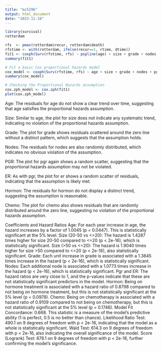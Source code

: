 ```yaml
---
title: "mc5296"
output: html_document
date: "2023-11-28"
---
```


```r
library(survival)
rotterdam
```
```r
rfs  <- pmax(rotterdam$recur, rotterdam$death)
rfstime <- with(rotterdam, ifelse(recur==1, rtime, dtime))
fit1 <- coxph(Surv(rfstime, rfs) ~ pspline(age) + size + grade + nodes + pgr + er + hormon + chemo, data = rotterdam)
summary(fit1)

```

```r
# Fit a basic Cox proportional hazards model
cox_model <- coxph(Surv(rfstime, rfs) ~ age + size + grade + nodes + pgr + er + hormon + chemo, data = rotterdam)
summary(cox_model)
```

```r
# Checking the Proportional Hazards assumption
cox.zph_model <- cox.zph(fit1)
plot(cox.zph_model)

```
Age: The residuals for age do not show a clear trend over time, suggesting that age satisfies the proportional hazards assumption.

Size: Similar to age, the plot for size does not indicate any systematic trend, indicating no violation of the proportional hazards assumption.

Grade: The plot for grade shows residuals scattered around the zero line without a distinct pattern, which suggests that the assumption holds.

Nodes: The residuals for nodes are also randomly distributed, which indicates no obvious violation of the assumption.

PGR: The plot for pgr again shows a random scatter, suggesting that the proportional hazards assumption may not be violated.

ER: As with pgr, the plot for er shows a random scatter of residuals, indicating that the assumption is likely met.

Hormon: The residuals for hormon do not display a distinct trend, suggesting the assumption is reasonable.

Chemo: The plot for chemo also shows residuals that are randomly distributed around the zero line, suggesting no violation of the proportional hazards assumption.



Coefficients and Hazard Ratios
Age: For each year increase in age, the hazard increases by a factor of 1.0045 (p = 0.0447). This is statistically significant at the 5% level.
Size (20-50 vs <=20): The hazard is 1.4287 times higher for size 20-50 compared to <=20 (p < 2e-16), which is statistically significant.
Size (>50 vs <=20): The hazard is 1.9040 times higher for size >50 compared to <=20 (p < 2e-16), also statistically significant.
Grade: Each unit increase in grade is associated with a 1.3845 times increase in the hazard (p < 2e-16), which is statistically significant.
Nodes: Each additional node is associated with a 1.0773 times increase in the hazard (p < 2e-16), which is statistically significant.
Pgr and ER: The hazard ratios are very close to 1, and the p-values indicate that these are not statistically significant predictors in the model.
Hormon: Being on hormone treatment is associated with a hazard ratio of 0.8798 compared to not being on hormone treatment, but this is not statistically significant at the 5% level (p = 0.0978).
Chemo: Being on chemotherapy is associated with a hazard ratio of 0.9109 compared to not being on chemotherapy, but this is not statistically significant at the 5% level (p = 0.1746).
Model Fit
Concordance: 0.668. This statistic is a measure of the model's predictive ability (1 is perfect, 0.5 is no better than chance).
Likelihood Ratio Test: 490.1 on 9 degrees of freedom with p < 2e-16, indicating that the model as a whole is statistically significant.
Wald Test: 614.3 on 9 degrees of freedom with p < 2e-16, also indicating the overall significance of the model.
Score (Logrank) Test: 678.1 on 9 degrees of freedom with p < 2e-16, further confirming the model's significance.
